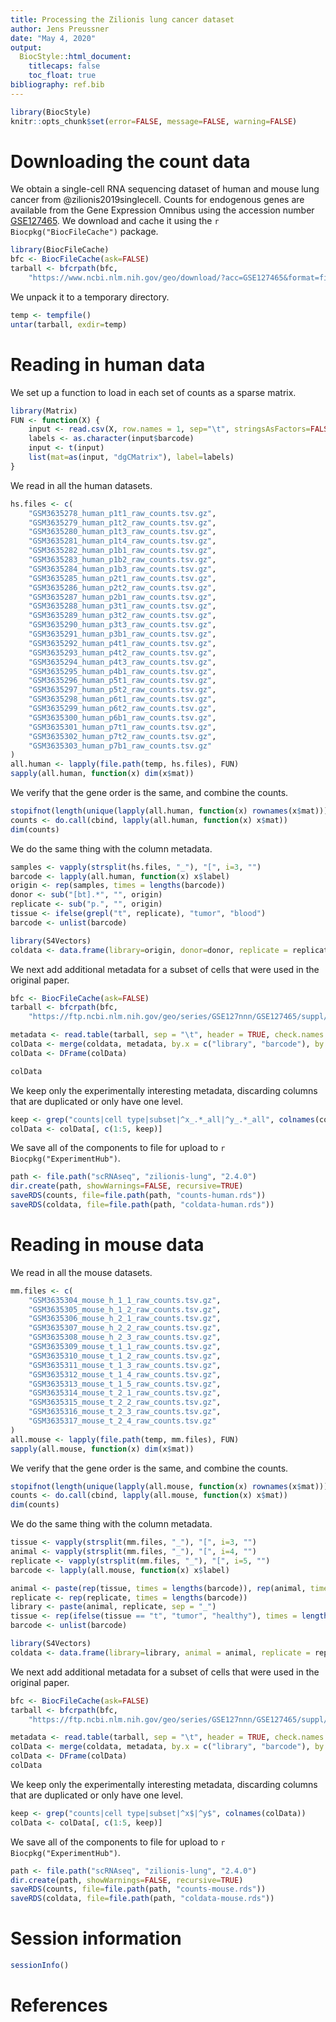 ```yaml
---
title: Processing the Zilionis lung cancer dataset
author: Jens Preussner
date: "May 4, 2020"
output:
  BiocStyle::html_document:
    titlecaps: false
    toc_float: true
bibliography: ref.bib
---
```


```r
library(BiocStyle)
knitr::opts_chunk$set(error=FALSE, message=FALSE, warning=FALSE)
```

# Downloading the count data

We obtain a single-cell RNA sequencing dataset of human and mouse lung cancer from @zilionis2019singlecell.
Counts for endogenous genes are available from the Gene Expression Omnibus
using the accession number [GSE127465](https://www.ncbi.nlm.nih.gov/geo/query/acc.cgi?acc=GSE127465).
We download and cache it using the `r Biocpkg("BiocFileCache")` package.

```r
library(BiocFileCache)
bfc <- BiocFileCache(ask=FALSE)    
tarball <- bfcrpath(bfc, 
    "https://www.ncbi.nlm.nih.gov/geo/download/?acc=GSE127465&format=file")
```

We unpack it to a temporary directory.

```r
temp <- tempfile()
untar(tarball, exdir=temp)
```

# Reading in human data

We set up a function to load in each set of counts as a sparse matrix.

```r
library(Matrix)
FUN <- function(X) {
    input <- read.csv(X, row.names = 1, sep="\t", stringsAsFactors=FALSE)
    labels <- as.character(input$barcode)
    input <- t(input)
    list(mat=as(input, "dgCMatrix"), label=labels)
}
```

We read in all the human datasets.

```r
hs.files <- c(
    "GSM3635278_human_p1t1_raw_counts.tsv.gz",
    "GSM3635279_human_p1t2_raw_counts.tsv.gz",
    "GSM3635280_human_p1t3_raw_counts.tsv.gz",
    "GSM3635281_human_p1t4_raw_counts.tsv.gz",
    "GSM3635282_human_p1b1_raw_counts.tsv.gz",
    "GSM3635283_human_p1b2_raw_counts.tsv.gz",
    "GSM3635284_human_p1b3_raw_counts.tsv.gz",
    "GSM3635285_human_p2t1_raw_counts.tsv.gz",
    "GSM3635286_human_p2t2_raw_counts.tsv.gz",
    "GSM3635287_human_p2b1_raw_counts.tsv.gz",
    "GSM3635288_human_p3t1_raw_counts.tsv.gz",
    "GSM3635289_human_p3t2_raw_counts.tsv.gz",
    "GSM3635290_human_p3t3_raw_counts.tsv.gz",
    "GSM3635291_human_p3b1_raw_counts.tsv.gz",
    "GSM3635292_human_p4t1_raw_counts.tsv.gz",
    "GSM3635293_human_p4t2_raw_counts.tsv.gz",
    "GSM3635294_human_p4t3_raw_counts.tsv.gz",
    "GSM3635295_human_p4b1_raw_counts.tsv.gz",
    "GSM3635296_human_p5t1_raw_counts.tsv.gz",
    "GSM3635297_human_p5t2_raw_counts.tsv.gz",
    "GSM3635298_human_p6t1_raw_counts.tsv.gz",
    "GSM3635299_human_p6t2_raw_counts.tsv.gz",
    "GSM3635300_human_p6b1_raw_counts.tsv.gz",
    "GSM3635301_human_p7t1_raw_counts.tsv.gz",
    "GSM3635302_human_p7t2_raw_counts.tsv.gz",
    "GSM3635303_human_p7b1_raw_counts.tsv.gz"
)
all.human <- lapply(file.path(temp, hs.files), FUN)
sapply(all.human, function(x) dim(x$mat))
```

We verify that the gene order is the same, and combine the counts.

```r
stopifnot(length(unique(lapply(all.human, function(x) rownames(x$mat))))==1L)
counts <- do.call(cbind, lapply(all.human, function(x) x$mat))
dim(counts)
```

We do the same thing with the column metadata.

```r
samples <- vapply(strsplit(hs.files, "_"), "[", i=3, "")
barcode <- lapply(all.human, function(x) x$label)
origin <- rep(samples, times = lengths(barcode))
donor <- sub("[bt].*", "", origin)
replicate <- sub("p.", "", origin)
tissue <- ifelse(grepl("t", replicate), "tumor", "blood")
barcode <- unlist(barcode)

library(S4Vectors)
coldata <- data.frame(library=origin, donor=donor, replicate = replicate, tissue=tissue, barcode=barcode)
```

We next add additional metadata for a subset of cells that were used in the original paper.

```r
bfc <- BiocFileCache(ask=FALSE)
tarball <- bfcrpath(bfc, 
    "https://ftp.ncbi.nlm.nih.gov/geo/series/GSE127nnn/GSE127465/suppl/GSE127465_human_cell_metadata_54773x25.tsv.gz")

metadata <- read.table(tarball, sep = "\t", header = TRUE, check.names = FALSE)
colData <- merge(coldata, metadata, by.x = c("library", "barcode"), by.y = c("Library", "Barcode"))
colData <- DFrame(colData)

colData
```

We keep only the experimentally interesting metadata, discarding columns that are duplicated or only have one level.

```r
keep <- grep("counts|cell type|subset|^x_.*_all|^y_.*_all", colnames(colData))
colData <- colData[, c(1:5, keep)]
```

We save all of the components to file for upload to `r Biocpkg("ExperimentHub")`.

```r
path <- file.path("scRNAseq", "zilionis-lung", "2.4.0")
dir.create(path, showWarnings=FALSE, recursive=TRUE)
saveRDS(counts, file=file.path(path, "counts-human.rds"))
saveRDS(coldata, file=file.path(path, "coldata-human.rds"))
```

# Reading in mouse data

We read in all the mouse datasets.

```r
mm.files <- c(
    "GSM3635304_mouse_h_1_1_raw_counts.tsv.gz",
    "GSM3635305_mouse_h_1_2_raw_counts.tsv.gz",
    "GSM3635306_mouse_h_2_1_raw_counts.tsv.gz",
    "GSM3635307_mouse_h_2_2_raw_counts.tsv.gz",
    "GSM3635308_mouse_h_2_3_raw_counts.tsv.gz",
    "GSM3635309_mouse_t_1_1_raw_counts.tsv.gz",
    "GSM3635310_mouse_t_1_2_raw_counts.tsv.gz",
    "GSM3635311_mouse_t_1_3_raw_counts.tsv.gz",
    "GSM3635312_mouse_t_1_4_raw_counts.tsv.gz",
    "GSM3635313_mouse_t_1_5_raw_counts.tsv.gz",
    "GSM3635314_mouse_t_2_1_raw_counts.tsv.gz",
    "GSM3635315_mouse_t_2_2_raw_counts.tsv.gz",
    "GSM3635316_mouse_t_2_3_raw_counts.tsv.gz",
    "GSM3635317_mouse_t_2_4_raw_counts.tsv.gz"
)
all.mouse <- lapply(file.path(temp, mm.files), FUN)
sapply(all.mouse, function(x) dim(x$mat))
```

We verify that the gene order is the same, and combine the counts.

```r
stopifnot(length(unique(lapply(all.mouse, function(x) rownames(x$mat))))==1L)
counts <- do.call(cbind, lapply(all.mouse, function(x) x$mat))
dim(counts)
```

We do the same thing with the column metadata.

```r
tissue <- vapply(strsplit(mm.files, "_"), "[", i=3, "")
animal <- vapply(strsplit(mm.files, "_"), "[", i=4, "")
replicate <- vapply(strsplit(mm.files, "_"), "[", i=5, "")
barcode <- lapply(all.mouse, function(x) x$label)

animal <- paste(rep(tissue, times = lengths(barcode)), rep(animal, times = lengths(barcode)), sep = "_")
replicate <- rep(replicate, times = lengths(barcode))
library <- paste(animal, replicate, sep = "_")
tissue <- rep(ifelse(tissue == "t", "tumor", "healthy"), times = lengths(barcode))
barcode <- unlist(barcode)

library(S4Vectors)
coldata <- data.frame(library=library, animal = animal, replicate = replicate, tissue=tissue, barcode=barcode)
```

We next add additional metadata for a subset of cells that were used in the original paper.

```r
bfc <- BiocFileCache(ask=FALSE)
tarball <- bfcrpath(bfc, 
    "https://ftp.ncbi.nlm.nih.gov/geo/series/GSE127nnn/GSE127465/suppl/GSE127465_mouse_cell_metadata_15939x12.tsv.gz")

metadata <- read.table(tarball, sep = "\t", header = TRUE, check.names = FALSE)
colData <- merge(coldata, metadata, by.x = c("library", "barcode"), by.y = c("Library", "Barcode"))
colData <- DFrame(colData)
colData
```

We keep only the experimentally interesting metadata, discarding columns that are duplicated or only have one level.

```r
keep <- grep("counts|cell type|subset|^x$|^y$", colnames(colData))
colData <- colData[, c(1:5, keep)]
```

We save all of the components to file for upload to `r Biocpkg("ExperimentHub")`.

```r
path <- file.path("scRNAseq", "zilionis-lung", "2.4.0")
dir.create(path, showWarnings=FALSE, recursive=TRUE)
saveRDS(counts, file=file.path(path, "counts-mouse.rds"))
saveRDS(coldata, file=file.path(path, "coldata-mouse.rds"))
```

# Session information

```r
sessionInfo()
```

# References
